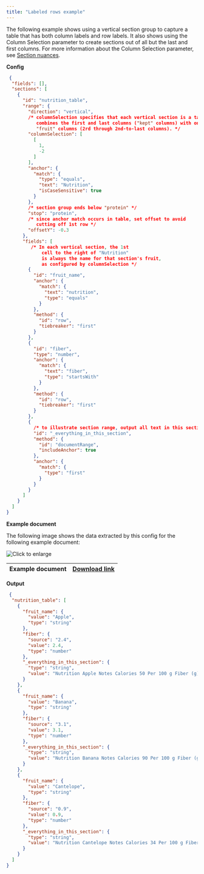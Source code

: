 ```yaml
---
title: "Labeled rows example"
---
```


The following example shows using a vertical section group to capture a table that has both column labels and row labels. It also shows using the Column Selection parameter to create sections out of all but the last and first columns. For more information about the Column Selection parameter, see [Section nuances](/senseml-reference/concepts/section-nuances#column-selection).

**Config**



```JSON JSON
 {
  "fields": [],
  "sections": [
    {
      "id": "nutrition_table",
      "range": {
        "direction": "vertical",
        /* columnSelection specifies that each vertical section is a table slice that
           combines the first and last columns ("kept" columns) with one of the
           "fruit" columns (2rd through 2nd-to-last columns). */
        "columnSelection": [
          [
            1,
            -2
          ]
        ],
        "anchor": {
          "match": {
            "type": "equals",
            "text": "Nutrition",
            "isCaseSensitive": true
          }
        },
        /* section group ends below "protein" */
        "stop": "protein",
        /* since anchor match occurs in table, set offset to avoid 
           cutting off 1st row */
        "offsetY": -0.3
      },
      "fields": [
         /* In each vertical section, the 1st
             cell to the right of "Nutrition"
             is always the name for that section's fruit,
             as configured by columnSelection */
        {
          "id": "fruit_name",
          "anchor": {
            "match": {
              "text": "nutrition",
              "type": "equals"
            }
          },
          "method": {
            "id": "row",
            "tiebreaker": "first"
          }
        },
        {
          "id": "fiber",
          "type": "number",
          "anchor": {
            "match": {
              "text": "fiber",
              "type": "startsWith"
            }
          },
          "method": {
            "id": "row",
            "tiebreaker": "first"
          }
        },
        {
          /* to illustrate section range, output all text in this section */
          "id": "_everything_in_this_section",
          "method": {
            "id": "documentRange",
            "includeAnchor": true
          },
          "anchor": {
            "match": {
              "type": "first"
            }
          }
        }
      ]
    }
  ]
}
```
**Example document**

The following image shows the data extracted by this config for the following example document:

![Click to enlarge](/assets/v0/images/final/vertical_sections_labeled_rows.png)

| Example document | [Download link](https://raw.githubusercontent.com/sensible-hq/sensible-docs/main/readme-sync/assets/v0/pdfs/vertical%5Fsections%5Flabeled%5Frows.pdf) |
| ---------------- | ----------------------------------------------------------------------------------------------------------------------------------------------------- |

**Output**



```JSON JSON
 {
  "nutrition_table": [
    {
      "fruit_name": {
        "value": "Apple",
        "type": "string"
      },
      "fiber": {
        "source": "2.4",
        "value": 2.4,
        "type": "number"
      },
      "_everything_in_this_section": {
        "type": "string",
        "value": "Nutrition Apple Notes Calories 50 Per 100 g Fiber (g) 2.4 Skin on, if applicable Protein (g) 0.5"
      }
    },
    {
      "fruit_name": {
        "value": "Banana",
        "type": "string"
      },
      "fiber": {
        "source": "3.1",
        "value": 3.1,
        "type": "number"
      },
      "_everything_in_this_section": {
        "type": "string",
        "value": "Nutrition Banana Notes Calories 90 Per 100 g Fiber (g) 3.1 Skin on, if applicable Protein (g) 1.3"
      }
    },
    {
      "fruit_name": {
        "value": "Cantelope",
        "type": "string"
      },
      "fiber": {
        "source": "0.9",
        "value": 0.9,
        "type": "number"
      },
      "_everything_in_this_section": {
        "type": "string",
        "value": "Nutrition Cantelope Notes Calories 34 Per 100 g Fiber (g) 0.9 Skin on, if applicable Protein (g) 0.8"
      }
    }
  ]
}
```
